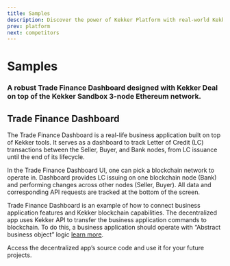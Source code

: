 ```yaml
---
title: Samples
description: Discover the power of Kekker Platform with real-world Kekker-based examples.
prev: platform
next: competitors
---
```



# Samples

<SamplesImage />

### A robust Trade Finance Dashboard designed with Kekker Deal on top of the Kekker Sandbox 3-node Ethereum network.

## Trade Finance Dashboard

The Trade Finance Dashboard is a real-life business application built on top of Kekker tools. It serves as a dashboard
to track Letter of Credit (LC) transactions between the Seller, Buyer, and Bank nodes, from LC issuance until the end
of its lifecycle.

In the Trade Finance Dashboard UI, one can pick a blockchain network to operate in. Dashboard provides LC issuing on
one blockchain node (Bank) and performing changes across other nodes (Seller, Buyer). All data and corresponding API
requests are tracked at the bottom of the screen.

Trade Finance Dashboard is an example of how to connect business application features and Kekker blockchain
capabilities. The decentralized app uses Kekker API to transfer the business application commands to blockchain.
To do this, a business application should operate with “Abstract business object”
logic [learn more](/docs/getting-started/main-concepts.html).

Access the decentralized app’s source code and use it for your future projects.

<SamplesButtons />

